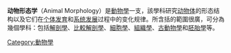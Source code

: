 {{動物學}}
'''动物形态学'''（Animal Morphology）是[[動物學|動物學]]一支，該學科研究[[动物体|动物体]]的形态结构以及它们在[[个体发育|个体发育]]和[[系统发展|系统发展]]过程中的变化规律。所含括的範圍很廣，可分為幾個學科：包括[[解剖學|解剖學]]、[[比較解剖學|比較解剖學]]、[[細胞學|細胞學]]、[[組織學|組織學]]、[[古動物學|古動物學]]和[[胚胎學|胚胎學]]等。
{{animal-stub}}
[[Category:動物學|Category:動物學]]